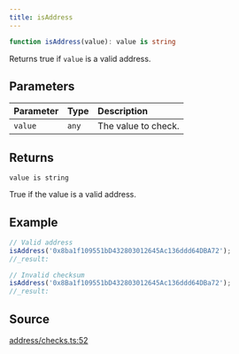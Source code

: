 ```yaml
---
title: isAddress
---
```


```ts
function isAddress(value): value is string
```

Returns true if `value` is a valid address.

## Parameters

| Parameter | Type | Description |
| :------ | :------ | :------ |
| `value` | `any` | The value to check. |

## Returns

`value is string`

True if the value is a valid address.

## Example

```js
// Valid address
isAddress('0x8ba1f109551bD432803012645Ac136ddd64DBA72');
//_result:

// Invalid checksum
isAddress('0x8Ba1f109551bD432803012645Ac136ddd64DBa72');
//_result:
```

## Source

[address/checks.ts:52](https://github.com/dominant-strategies/quais.js/blob/7ad0a969a30d30fc2cf79fa0dcda980927cb6fd5/src/address/checks.ts#L52)
